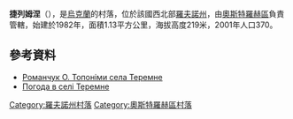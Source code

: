 {{coord|50|13|37|N|26|13|38|E|scale:30000|display=title}}

'''捷列姆涅'''（{{lang-uk|Теремне}}），是[[烏克蘭|烏克蘭]]的村落，位於該國西北部[[羅夫諾州|羅夫諾州]]，由[[奧斯特羅赫區|奧斯特羅赫區]]負責管轄，始建於1982年，面積1.13平方公里，海拔高度219米，2001年人口370。

==參考資料==
* [http://istvolyn.info/index.php?option=com_content&view=article&id=943:----&catid=15&Itemid=17 Романчук О. Топоніми села Теремне] {{Wayback|url=http://istvolyn.info/index.php?option=com_content&view=article&id=943:----&catid=15&Itemid=17 |date=20160304192336 }}
* [http://weather.in.ua/ua/rovenskaja/25965 Погода в селі Теремне] {{Wayback|url=http://weather.in.ua/ua/rovenskaja/25965 |date=20160305212726 }}

{{DEFAULTSORT:Теремне}}
[[Category:羅夫諾州村落|Category:羅夫諾州村落]]
[[Category:奧斯特羅赫區村落|Category:奧斯特羅赫區村落]]


{{Rivne-geo-stub}}